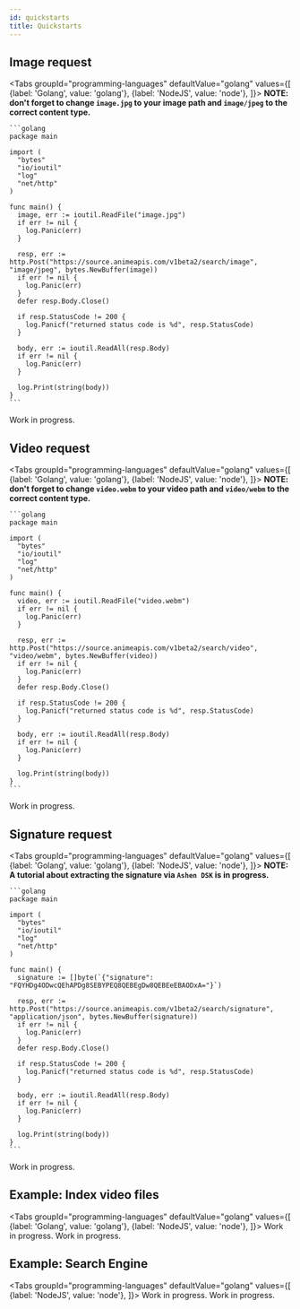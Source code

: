```yaml
---
id: quickstarts
title: Quickstarts
---
```



## Image request

<Tabs
  groupId="programming-languages"
  defaultValue="golang"
  values={[
    {label: 'Golang', value: 'golang'},
    {label: 'NodeJS', value: 'node'},
  ]}>
  <TabItem value="golang">
    **NOTE: don't forget to change `image.jpg` to your image path and `image/jpeg` to the correct content type.**

    ```golang
    package main

    import (
      "bytes"
      "io/ioutil"
      "log"
      "net/http"
    )

    func main() {
      image, err := ioutil.ReadFile("image.jpg")
      if err != nil {
        log.Panic(err)
      }

      resp, err := http.Post("https://source.animeapis.com/v1beta2/search/image", "image/jpeg", bytes.NewBuffer(image))
      if err != nil {
        log.Panic(err)
      }
      defer resp.Body.Close()

      if resp.StatusCode != 200 {
        log.Panicf("returned status code is %d", resp.StatusCode)
      }

      body, err := ioutil.ReadAll(resp.Body)
      if err != nil {
        log.Panic(err)
      }

      log.Print(string(body))
    }
    ```
  </TabItem>
  <TabItem value="node">Work in progress.</TabItem>
</Tabs>

## Video request

<Tabs
  groupId="programming-languages"
  defaultValue="golang"
  values={[
    {label: 'Golang', value: 'golang'},
    {label: 'NodeJS', value: 'node'},
  ]}>
  <TabItem value="golang">
    **NOTE: don't forget to change `video.webm` to your video path and `video/webm` to the correct content type.**

    ```golang
    package main

    import (
      "bytes"
      "io/ioutil"
      "log"
      "net/http"
    )

    func main() {
      video, err := ioutil.ReadFile("video.webm")
      if err != nil {
        log.Panic(err)
      }

      resp, err := http.Post("https://source.animeapis.com/v1beta2/search/video", "video/webm", bytes.NewBuffer(video))
      if err != nil {
        log.Panic(err)
      }
      defer resp.Body.Close()

      if resp.StatusCode != 200 {
        log.Panicf("returned status code is %d", resp.StatusCode)
      }

      body, err := ioutil.ReadAll(resp.Body)
      if err != nil {
        log.Panic(err)
      }

      log.Print(string(body))
    }
    ```
  </TabItem>
  <TabItem value="node">Work in progress.</TabItem>
</Tabs>

## Signature request

<Tabs
  groupId="programming-languages"
  defaultValue="golang"
  values={[
    {label: 'Golang', value: 'golang'},
    {label: 'NodeJS', value: 'node'},
  ]}>
  <TabItem value="golang">
    **NOTE: A tutorial about extracting the signature via `Ashen DSK` is in progress.**

    ```golang
    package main

    import (
      "bytes"
      "io/ioutil"
      "log"
      "net/http"
    )

    func main() {
      signature := []byte(`{"signature": "FQYHDg4ODwcQEhAPDg8SEBYPEQ8QEBEgDw8QEBEeEBAODxA="}`)

      resp, err := http.Post("https://source.animeapis.com/v1beta2/search/signature", "application/json", bytes.NewBuffer(signature))
      if err != nil {
        log.Panic(err)
      }
      defer resp.Body.Close()

      if resp.StatusCode != 200 {
        log.Panicf("returned status code is %d", resp.StatusCode)
      }

      body, err := ioutil.ReadAll(resp.Body)
      if err != nil {
        log.Panic(err)
      }

      log.Print(string(body))
    }
    ```
</TabItem>
  <TabItem value="node">Work in progress.</TabItem>
</Tabs>

## Example: Index video files

<Tabs
  groupId="programming-languages"
  defaultValue="golang"
  values={[
    {label: 'Golang', value: 'golang'},
    {label: 'NodeJS', value: 'node'},
  ]}>
  <TabItem value="golang">Work in progress.</TabItem>
  <TabItem value="node">Work in progress.</TabItem>
</Tabs>

## Example: Search Engine

<Tabs
  groupId="programming-languages"
  defaultValue="golang"
  values={[
    {label: 'NodeJS', value: 'node'},
  ]}>
  <TabItem value="golang">Work in progress.</TabItem>
  <TabItem value="node">Work in progress.</TabItem>
</Tabs>